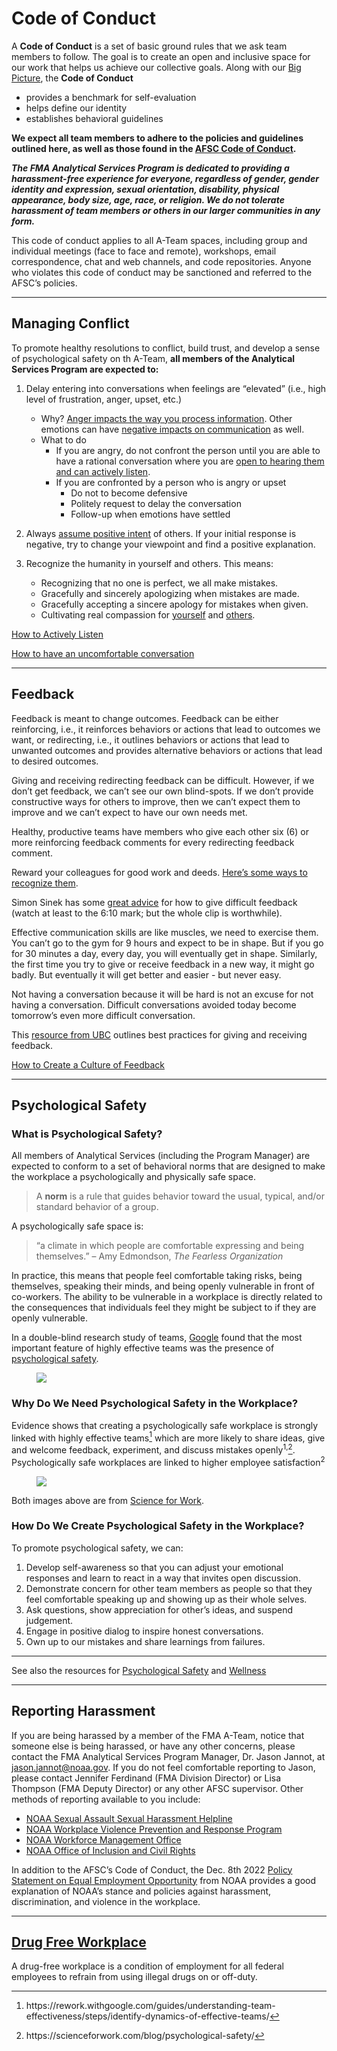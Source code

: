 # Code of Conduct \hspace{1cm} {#sec-code-of-conduct}

<!-- ![](_img/Code_Conduct_icon.png){height=40px} -->

A **Code of Conduct** is a set of basic ground rules that we ask team members to follow. The goal is to create an open and inclusive space for our work that helps us achieve our collective goals. Along with our  [Big Picture](02-the-big-picture.qmd#sec-big_picture), the **Code of Conduct**

  * provides a benchmark for self-evaluation
  * helps define our identity
  * establishes behavioral guidelines

**We expect all team members to adhere to the policies and guidelines outlined here, as well as those found in the [AFSC Code of Conduct](https://drive.google.com/file/d/1wV0g2Tea0jdPjsTeNNST7I871j70qLAw/view).**  

***The FMA Analytical Services Program is dedicated to providing a harassment-free experience for everyone, regardless of gender, gender identity and expression, sexual orientation, disability, physical appearance, body size, age, race, or religion. We do not tolerate harassment of team members or others in our larger communities in any form.***

This code of conduct applies to all A-Team spaces, including group and individual meetings (face to face and remote), workshops, email correspondence, chat and web channels, and code repositories. Anyone who violates this code of conduct may be sanctioned and referred to the AFSC's policies.

---

## Managing Conflict

To promote healthy resolutions to conflict, build trust, and develop a sense of psychological safety on th A-Team, **all members of the Analytical Services Program are expected to:**

1. Delay entering into conversations when feelings are "elevated" (i.e., high level of frustration, anger, upset, etc.)    

    * Why? [Anger impacts the way you process information](https://www.youtube.com/watch?v=d_5DU5opOFk).  Other emotions can have [negative impacts on communication](https://nulab.com/learn/collaboration/overcoming-emotional-barriers-to-communication/) as well.    
    * What to do    
      * If you are angry, do not confront the person until you are able to have a rational conversation where you are [open to hearing them and can actively listen](https://welldoing.org/article/how-communicate-when-youre-angry).    
      * If you are confronted by a person who is angry or upset    
        * Do not to become defensive    
        * Politely request to delay the conversation    
        * Follow-up when emotions have settled
        
2. Always [assume positive intent](https://www.axios.com/2022/06/03/simple-workplace-principle-assume-positive-intent) of others. If your initial response is negative, try to change your viewpoint and find a positive explanation.    

3. Recognize the humanity in yourself and others. This means:    

    * Recognizing that no one is perfect, we all make mistakes.    
    * Gracefully and sincerely apologizing when mistakes are made.    
    * Gracefully accepting a sincere apology for mistakes when given.    
    * Cultivating real compassion for [yourself](https://youtu.be/-kfUE41-JFw) and [others](https://www.youtube.com/watch?v=46bRW1pYgoY).


[How to Actively Listen](https://www.youtube.com/watch?v=Lkj86o69c5c) 

[How to have an uncomfortable conversation](https://www.youtube.com/watch?v=RcGkHrPSzDc )   

---

## Feedback

Feedback is meant to change outcomes. Feedback can be either reinforcing, i.e., it reinforces behaviors or actions that lead to outcomes we want, or redirecting, i.e., it outlines behaviors or actions that lead to unwanted outcomes and provides alternative behaviors or actions that lead to desired outcomes. 

Giving and receiving redirecting feedback can be difficult. However, if we don't get feedback, we can't see our own blind-spots. If we don't provide constructive ways for others to improve, then we can't expect them to improve and we can't expect to have our own needs met.

Healthy, productive teams have members who give each other six (6) or more reinforcing feedback comments for every redirecting feedback comment.

Reward your colleagues for good work and deeds. [Here's some ways to recognize them](https://sites.google.com/noaa.gov/myafsc/home/workforce-collaboration-team-wct).

Simon Sinek has some [great advice](https://youtu.be/tttv9lRPcLA?t=235) for how to give difficult feedback (watch at least to the 6:10 mark; but the whole clip is worthwhile).

Effective communication skills are like muscles, we need to exercise them.  You can't go to the gym for 9 hours and expect to be in shape.  But if you go for 30 minutes a day, every day, you will eventually get in shape.  Similarly, the first time you try to give or receive feedback in a new way, it might go badly.  But eventually it will get better and easier - but never easy.

Not having a conversation because it will be hard is not an excuse for not having a conversation.  Difficult conversations avoided today become tomorrow's even more difficult conversation. 

This [resource from UBC](https://scwrl.ubc.ca/stem-writing-resources/learning-strategies-for-communicating-science/how-to-give-and-receive-effective-feedback/) outlines best practices for giving and receiving feedback.

[How to Create a Culture of Feedback](https://www.youtube.com/watch?v=C0fRaM7M_WU)

---

## Psychological Safety

### What is Psychological Safety?

All members of Analytical Services (including the Program Manager) are expected to conform to a set of behavioral norms that are designed to make the workplace a psychologically and physically safe space.

> A **norm** is a rule that guides behavior toward the usual, typical, and/or standard behavior of a group.

A psychologically safe space is:

> “a climate in which people are comfortable expressing and being themselves.” -- Amy Edmondson, *The Fearless Organization*

In practice, this means that people feel comfortable taking risks, being themselves, speaking their minds, and being openly vulnerable in front of co-workers.  The ability to be vulnerable in a workplace is directly related to the consequences that individuals feel they might be subject to if they are openly vulnerable.

In a double-blind research study of teams, [Google](https://rework.withgoogle.com/guides/understanding-team-effectiveness/steps/introduction/) found that the most important feature of highly effective teams was the presence of [psychological safety](https://rework.withgoogle.com/guides/understanding-team-effectiveness/steps/identify-dynamics-of-effective-teams/).

![](_img/Trust_PsychSafety_Science4Work_icon.png){style="float:center; padding-left:40px"}

### Why Do We Need Psychological Safety in the Workplace?

Evidence shows that creating a psychologically safe workplace is strongly linked with highly effective teams^[https://rework.withgoogle.com/guides/understanding-team-effectiveness/steps/identify-dynamics-of-effective-teams/] which are more likely to share ideas, give and welcome feedback, experiment, and discuss mistakes openly^1,^^[https://scienceforwork.com/blog/psychological-safety/]. Psychologically safe workplaces are linked to higher employee satisfaction^2^ 

![](_img/ANTECEDENTSOUTCOMES_PsychSafety_Science4Work_icon.png){style="float:center; padding-left:40px"}

Both images above are from [Science for Work](https://scienceforwork.com/blog/psychological-safety/).


### How Do We Create Psychological Safety in the Workplace?

To promote psychological safety, we can:

1. Develop self-awareness so that you can adjust your emotional responses and learn to react in a way that invites open discussion.    
2. Demonstrate concern for other team members as people so that they feel comfortable speaking up and showing up as their whole selves.    
3. Ask questions, show appreciation for other's ideas, and suspend judgement.    
4. Engage in positive dialog to inspire honest conversations.    
5. Own up to our mistakes and share learnings from failures.    

---

See also the resources for [Psychological Safety](999-psychological-safety-resources.qmd#psych-safety) and [Wellness](999-wellness-resources.qmd)

---

## Reporting Harassment

If you are being harassed by a member of the FMA A-Team, notice that someone else is being harassed, or have any other concerns, please contact the FMA Analytical Services Program Manager, Dr. Jason Jannot, at [jason.jannot@noaa.gov](mailto:jason.jannot@noaa.gov). If you do not feel comfortable reporting to Jason, please contact Jennifer Ferdinand (FMA Division Director) or Lisa Thompson (FMA Deputy Director) or any other AFSC supervisor.  Other methods of reporting available to you include:    

  * [NOAA Sexual Assault Sexual Harassment Helpline](https://noaasashhelpline.org/)
  * [NOAA Workplace Violence Prevention and Response Program](https://www.noaa.gov/workplace-violence-prevention-response-program)
  * [NOAA Workforce Management Office](mailto:DAO-955.OHCS@noaa.gov)
  * [NOAA Office of Inclusion and Civil Rights](mailto:noaa.oicr@noaa.gov)
 
  In addition to the AFSC's Code of Conduct, the Dec. 8th 2022 [Policy Statement on Equal Employment Opportunity](https://www.noaa.gov/organization/inclusion-and-civil-rights/policy-statement-on-equal-employment-opportunity) from NOAA provides a good explanation of NOAA's stance and policies against harassment, discrimination, and violence in the workplace.

---

##  [Drug Free Workplace](https://sites.google.com/noaa.gov/ohcs/employee-resources/work-life-resources/workplace-programs/drug-free-workplace-program)
A drug-free workplace is a condition of employment for all federal employees to refrain
from using illegal drugs on or off-duty.
